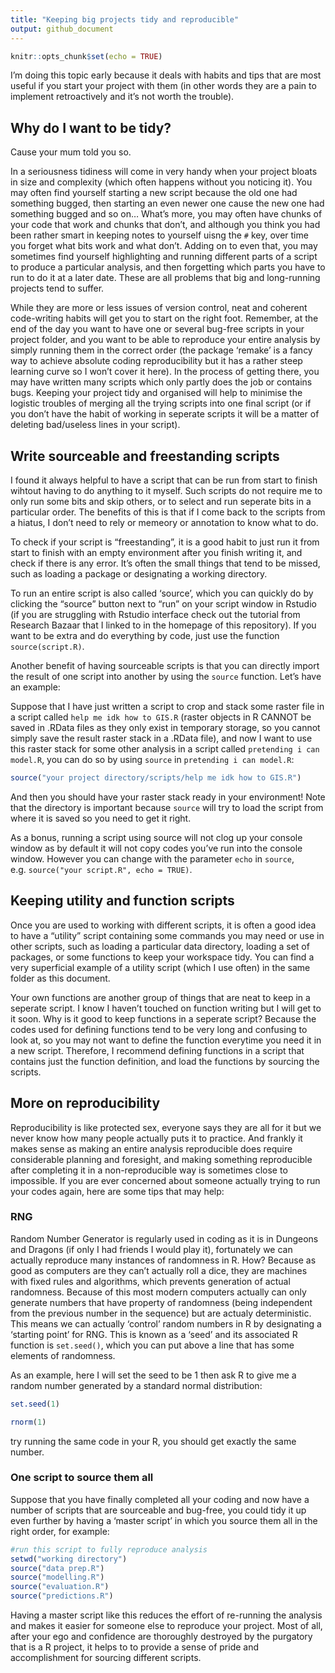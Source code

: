 ```yaml
---
title: "Keeping big projects tidy and reproducible"
output: github_document
---
```


```r
knitr::opts_chunk$set(echo = TRUE)
```

I'm doing this topic early because it deals with habits and tips that are most useful if you start your project with them (in other words they are a pain to implement retroactively and it's not worth the trouble).  

## Why do I want to be tidy?

Cause your mum told you so.  

In a seriousness tidiness will come in very handy when your project bloats in size and complexity (which often happens without you noticing it). You may often find yourself starting a new script because the old one had something bugged, then starting an even newer one cause the new one had something bugged and so on... What's more, you may often have chunks of your code that work and chunks that don't, and although you think you had been rather smart in keeping notes to yourself uisng the ```#``` key, over time you forget what bits work and what don't. Adding on to even that, you may sometimes find yourself highlighting and running different parts of a script to produce a particular analysis, and then forgetting which parts you have to run to do it at a later date. These are all problems that big and long-running projects tend to suffer.  

While they are more or less issues of version control, neat and coherent code-writing habits will get you to start on the right foot. Remember, at the end of the day you want to have one or several bug-free scripts in your project folder, and you want to be able to reproduce your entire analysis by simply running them in the correct order (the package 'remake' is a fancy way to achieve absolute coding reproducibility but it has a rather steep learning curve so I won't cover it here). In the process of getting there, you may have written many scripts which only partly does the job or contains bugs. Keeping your project tidy and organised will help to minimise the logistic troubles of merging all the trying scripts into one final script (or if you don't have the habit of working in seperate scripts it will be a matter of deleting bad/useless lines in your script).  


## Write sourceable and freestanding scripts

I found it always helpful to have a script that can be run from start to finish wihtout having to do anything to it myself. Such scripts do not require me to only run some bits and skip others, or to select and run seperate bits in a particular order. The benefits of this is that if I come back to the scripts from a hiatus, I don't need to rely or memeory or annotation to know what to do.  

To check if your script is "freestanding", it is a good habit to just run it from start to finish with an empty environment after you finish writing it, and check if there is any error. It's often the small things that tend to be missed, such as loading a package or designating a working directory.  

To run an entire script is also called 'source', which you can quickly do by clicking the "source" button next to "run" on your script window in Rstudio (if you are struggling with Rstudio interface check out the tutorial from Research Bazaar that I linked to in the homepage of this repository). If you want to be extra and do everything by code, just use the function ```source(script.R)```.  

Another benefit of having sourceable scripts is that you can directly import the result of one script into another by using the ```source``` function. Let's have an example:  

Suppose that I have just written a script to crop and stack some raster file in a script called `help me idk how to GIS.R` (raster objects in R CANNOT be saved in .RData files as they only exist in temporary storage, so you cannot simply save the result raster stack in a .RData file), and now I want to use this raster stack for some other analysis in a script called `pretending i can model.R`, you can do so by using `source` in `pretending i can model.R`:  

```r
source("your project directory/scripts/help me idk how to GIS.R")
```

And then you should have your raster stack ready in your environment! Note that the directory is important because `source` will try to load the script from where it is saved so you need to get it right.

As a bonus, running a script using source will not clog up your console window as by default it will not copy codes you've run into the console window. However you can change with the parameter `echo` in `source`, e.g. `source("your script.R", echo = TRUE)`.  


## Keeping utility and function scripts

Once you are used to working with different scripts, it is often a good idea to have a "utility" script containing some commands you may need or use in other scripts, such as loading a particular data directory, loading a set of packages, or some functions to keep your workspace tidy. You can find a very superficial example of a utility script (which I use often) in the same folder as this document.  

Your own functions are another group of things that are neat to keep in a seperate script. I know I haven't touched on function writing but I will get to it soon. Why is it good to keep functions in a seperate script? Because the codes used for defining functions tend to be very long and confusing to look at, so you may not want to define the function everytime you need it in a new script. Therefore, I recommend defining functions in a script that contains just the function definition, and load the functions by sourcing the scripts.  

## More on reproducibility

Reproducibility is like protected sex, everyone says they are all for it but we never know how many people actually puts it to practice. And frankly it makes sense as making an entire analysis reproducible does require considerable planning and foresight, and making something reproducible after completing it in a non-reproducible way is sometimes close to impossible. If you are ever concerned about someone actually trying to run your codes again, here are some tips that may help:  

### RNG

Random Number Generator is regularly used in coding as it is in Dungeons and Dragons (if only I had friends I would play it), fortunately we can actually reproduce many instances of randomness in R. How? Because as good as computers are they can't actually roll a dice, they are machines with fixed rules and algorithms, which prevents generation of actual randomness. Because of this most modern computers actually can only generate numbers that have property of randomness (being independent from the previous number in the sequence) but are actualy deterministic. This means we can actually 'control' random numbers in R by designating a 'starting point' for RNG. This is known as a 'seed' and its associated R function is `set.seed()`, which you can put above a line that has some elements of randomness.  


As an example, here I will set the seed to be 1 then ask R to give me a random number generated by a standard normal distribution:  

```r
set.seed(1)

rnorm(1)
```

try running the same code in your R, you should get exactly the same number.  

### One script to source them all

Suppose that you have finally completed all your coding and now have a number of scripts that are sourceable and bug-free, you could tidy it up even further by having a 'master script' in which you source them all in the right order, for example: 

```r
#run this script to fully reproduce analysis
setwd("working directory")
source("data prep.R")
source("modelling.R")
source("evaluation.R")
source("predictions.R")
```


Having a master script like this reduces the effort of re-running the analysis and makes it easier for someone else to reproduce your project. Most of all, after your ego and confidence are thoroughly destroyed by the purgatory that is a R project, it helps to to provide a sense of pride and accomplishment for sourcing different scripts.